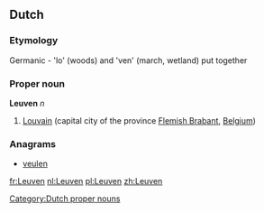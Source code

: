 ==Dutch==

===Etymology===
Germanic - 'lo' (woods) and 'ven' (march, wetland) put together

===Proper noun===
'''Leuven''' ''n''

# [[Louvain]] (capital city of the province [[Flemish Brabant]], [[Belgium]])

===Anagrams===
* [[veulen#Dutch|veulen]]

[[Category:Dutch proper nouns]]

[[fr:Leuven]]
[[nl:Leuven]]
[[pl:Leuven]]
[[zh:Leuven]]